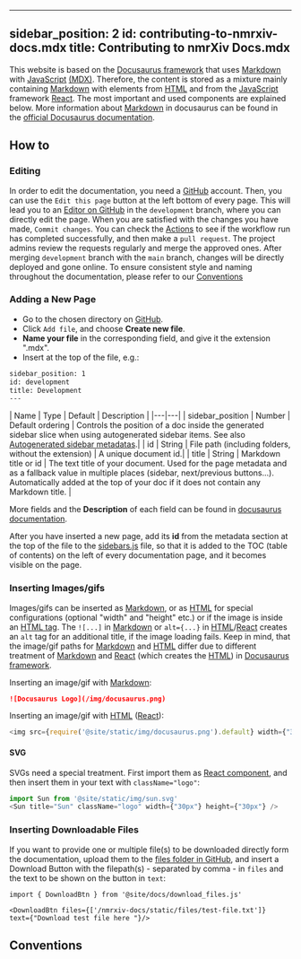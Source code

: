 
---
sidebar_position: 2
id: contributing-to-nmrxiv-docs.mdx
title: Contributing to nmrXiv Docs.mdx
---

This website is based on the [Docusaurus framework](https://docusaurus.io) that uses [Markdown](https://www.markdownguide.org/) with [JavaScript](https://www.javascript.com/) [(MDX)](https://mdxjs.com/). Therefore, the content is stored as a mixture mainly containing [Markdown](https://www.markdownguide.org/) with elements from [HTML](https://html.com/) and from the [JavaScript](https://www.javascript.com/) framework [React](https://reactjs.org/). The most important and used components are explained below. More information about [Markdown](https://www.markdownguide.org/) in docusaurus can be found in the [official Docusaurus documentation](https://docusaurus.io/docs/markdown-features).

## How to
### Editing
In order to edit the documentation, you need a [GitHub](https://github.com/) account. Then, you can use the ```Edit this page``` button at the left bottom of every page. This will lead you to an [Editor on GitHub](https://docs.github.com/en/github/managing-files-in-a-repository/managing-files-on-github/editing-files-in-your-repository) in the `development` branch, where you can directly edit the page. When you are satisfied with the changes you have made, `Commit changes`. You can check the [Actions](https://github.com/NFDI4Chem/nmrxiv-docs/actions) to see if the workflow run has completed successfully, and then make a `pull request`. The project admins review the requests regularly and merge the approved ones. After merging `development` branch with the `main` branch, changes will be directly deployed and gone online. To ensure consistent style and naming throughout the documentation, please refer to our [Conventions](#conventions)

### Adding a New Page
* Go to the chosen directory on [GitHub](https://github.com/NFDI4Chem/nmrxiv-docs/tree/development/docs).
* Click `Add file`, and choose <b>Create new file</b>.
* <b>Name your file</b> in the corresponding field, and give it the extension ".mdx".
* Insert at the top of the file, e.g.:

```bash
sidebar_position: 1
id: development
title: Development
---
```

| Name | Type | Default | Description |
|---|---|
| sidebar_position | Number | Default ordering | Controls the position of a doc inside the generated sidebar slice when using autogenerated sidebar items. See also [Autogenerated sidebar metadatas](https://docusaurus.io/docs/sidebar#autogenerated-sidebar-metadatas).|
| id | String | File path (including folders, without the extension) | A unique document id.|
| title | String | Markdown title or id | The text title of your document. Used for the page metadata and as a fallback value in multiple places (sidebar, next/previous buttons...). Automatically added at the top of your doc if it does not contain any Markdown title. |

More fields and the <b>Description</b> of each field can be found in [docusaurus documentation](https://docusaurus.io/docs/api/plugins/@docusaurus/plugin-content-docs). 

After you have inserted a new page, add its <b>id</b> from the metadata section at the top of the file to the [sidebars.js](https://github.com/NFDI4Chem/nmrxiv-docs/blob/development/sidebars.js) file, so that it is added to the TOC (table of contents) on the left of every documentation page, and it becomes visible on the page.

### Inserting Images/gifs

Images/gifs can be inserted as [Markdown](https://www.markdownguide.org/), or as [HTML](https://html.com/) for special configurations (optional "width" and "height" etc.) or if the image is inside an [HTML tag](https://html.com/#What_are_Tags_and_Attributes).
The `![...]` in [Markdown](https://www.markdownguide.org/) or `alt={...}` in [HTML](https://html.com/)/[React](https://reactjs.org/) creates an `alt` tag for an additional title, if the image loading fails.
Keep in mind, that the image/gif paths for [Markdown](https://www.markdownguide.org/) and [HTML](https://html.com/) differ due to different treatment of [Markdown](https://www.markdownguide.org/)  and [React](https://reactjs.org/) (which creates the [HTML](https://html.com/)) in [Docusaurus framework](https://docusaurus.io).

Inserting an image/gif  with [Markdown](https://www.markdownguide.org/):

``` md
![Docusaurus Logo](/img/docusaurus.png)
```

Inserting an image/gif  with [HTML](https://html.com/) ([React](https://reactjs.org/)):
``` js
<img src={require('@site/static/img/docusaurus.png').default} width={"30px"} height={"30px"} alt={"Docusaurus Logo"} />
```

#### SVG
SVGs need a special treatment. First import them as [React component](https://reactjs.org/docs/react-component.html), and then insert them in your text with `className="logo"`:

``` js
import Sun from '@site/static/img/sun.svg'
<Sun title="Sun" className="logo" width={"30px"} height={"30px"} />
```

### Inserting Downloadable Files
If you want to provide one or multiple file(s) to be downloaded directly form the documentation, upload them to the [files folder in GitHub](https://github.com/NFDI4Chem/nmrxiv-docs/tree/development/static/files), and insert a Download Button with the filepath(s) - separated by comma - in `files` and the text to be shown on the button in `text`:

```
import { DownloadBtn } from '@site/docs/download_files.js'

<DownloadBtn files={['/nmrxiv-docs/static/files/test-file.txt']}  text={"Download test file here "}/>
```
## Conventions
